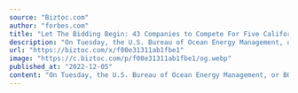```yaml
---
source: "Biztoc.com"
author: "forbes.com"
title: "Let The Bidding Begin: 43 Companies to Compete For Five California Offshore Wind Leases"
description: "On Tuesday, the U.S. Bureau of Ocean Energy Management, or BOEM, will auction off five leases for the development of offshore wind energy facilities along the California Coast - the first such lease sale on the West Coast of the United States. Two of the site…"
url: "https://biztoc.com/x/f00e31311ab1fbe1"
image: "https://c.biztoc.com/p/f00e31311ab1fbe1/og.webp"
published_at: "2022-12-05"
content: "On Tuesday, the U.S. Bureau of Ocean Energy Management, or BOEM, will auction off five leases for the development of offshore wind energy facilities along the California Coast - the first such lease … [+1034 chars]"
---
```


